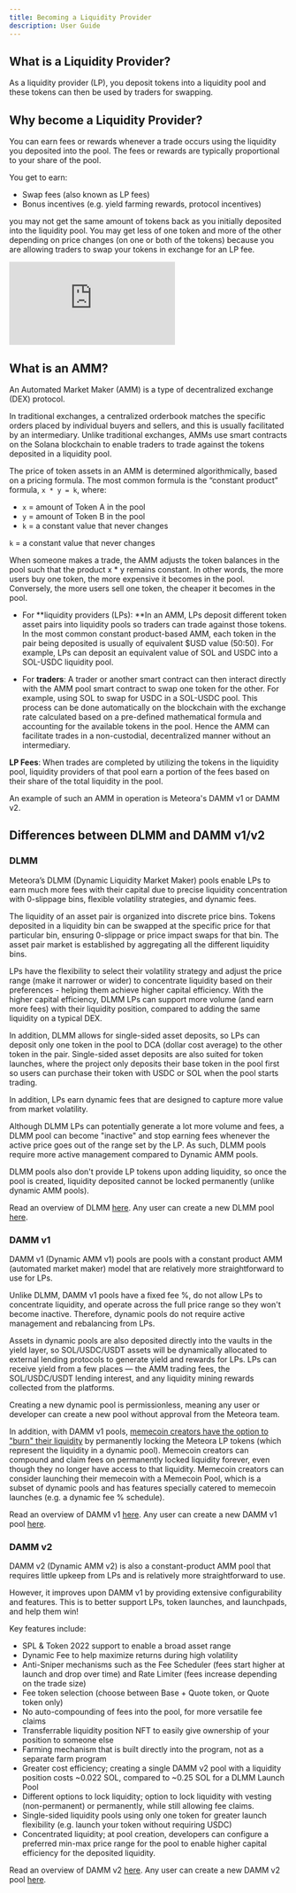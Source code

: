 ```yaml
---
title: Becoming a Liquidity Provider
description: User Guide
---
```


## What is a Liquidity Provider?

As a liquidity provider (LP), you deposit tokens into a liquidity pool and these tokens can then be used by traders for swapping.

## Why become a Liquidity Provider?

You can earn fees or rewards whenever a trade occurs using the liquidity you deposited into the pool. The fees or rewards are typically proportional to your share of the pool.

You get to earn:
- Swap fees (also known as LP fees)
- Bonus incentives (e.g. yield farming rewards, protocol incentives)

<Note>you may not get the same amount of tokens back as you initially deposited into the liquidity pool. You may get less of one token and more of the other depending on price changes (on one or both of the tokens) because you are allowing traders to swap your tokens in exchange for an LP fee.</Note>

<iframe
  className="w-full aspect-video rounded-xl"
  src="https://www.youtube.com/embed/c-7iFTZF9ic?si=ybSNh7MQIeyIBzMC"
  title="What does it mean to provide liquidity?"
  frameBorder="0"
  allow="accelerometer; autoplay; clipboard-write; encrypted-media; gyroscope; picture-in-picture"
  allowFullScreen
></iframe>

## What is an AMM?

An Automated Market Maker (AMM) is a type of decentralized exchange (DEX) protocol.

In traditional exchanges, a centralized orderbook matches the specific orders placed by individual buyers and sellers, and this is usually facilitated by an intermediary. Unlike traditional exchanges, AMMs use smart contracts on the Solana blockchain to enable traders to trade against the tokens deposited in a liquidity pool.

The price of token assets in an AMM is determined algorithmically, based on a pricing formula. The most common formula is the “constant product” formula, `x * y = k`, where:
- `x` = amount of Token A in the pool
- `y` = amount of Token B in the pool
- `k` = a constant value that never changes

`k` = a constant value that never changes

When someone makes a trade, the AMM adjusts the token balances in the pool such that the product x * y remains constant. In other words, the more users buy one token, the more expensive it becomes in the pool. Conversely, the more users sell one token, the cheaper it becomes in the pool.

- For **liquidity providers (LPs): **In an AMM, LPs deposit different token asset pairs into liquidity pools so traders can trade against those tokens. In the most common constant product-based AMM, each token in the pair being deposited is usually of equivalent $USD value (50:50). For example, LPs can deposit an equivalent value of SOL and USDC into a SOL-USDC liquidity pool.

- For **traders**: A trader or another smart contract can then interact directly with the AMM pool smart contract to swap one token for the other. For example, using SOL to swap for USDC in a SOL-USDC pool. This process can be done automatically on the blockchain with the exchange rate calculated based on a pre-defined mathematical formula and accounting for the available tokens in the pool. Hence the AMM can facilitate trades in a non-custodial, decentralized manner without an intermediary.

**LP Fees**: When trades are completed by utilizing the tokens in the liquidity pool, liquidity providers of that pool earn a portion of the fees based on their share of the total liquidity in the pool.

An example of such an AMM in operation is Meteora's DAMM v1 or DAMM v2.

## Differences between DLMM and DAMM v1/v2

### DLMM

Meteora’s DLMM (Dynamic Liquidity Market Maker) pools enable LPs to earn much more fees with their capital due to precise liquidity concentration with 0-slippage bins, flexible volatility strategies, and dynamic fees.

The liquidity of an asset pair is organized into discrete price bins. Tokens deposited in a liquidity bin can be swapped at the specific price for that particular bin, ensuring 0-slippage or price impact swaps for that bin. The asset pair market is established by aggregating all the different liquidity bins.

LPs have the flexibility to select their volatility strategy and adjust the price range (make it narrower or wider) to concentrate liquidity based on their preferences - helping them achieve higher capital efficiency. With the higher capital efficiency, DLMM LPs can support more volume (and earn more fees) with their liquidity position, compared to adding the same liquidity on a typical DEX.

In addition, DLMM allows for single-sided asset deposits, so LPs can deposit only one token in the pool to DCA (dollar cost average) to the other token in the pair. Single-sided asset deposits are also suited for token launches, where the project only deposits their base token in the pool first so users can purchase their token with USDC or SOL when the pool starts trading.

In addition, LPs earn dynamic fees that are designed to capture more value from market volatility.

Although DLMM LPs can potentially generate a lot more volume and fees, a DLMM pool can become "inactive" and stop earning fees whenever the active price goes out of the range set by the LP. As such, DLMM pools require more active management compared to Dynamic AMM pools.

DLMM pools also don't provide LP tokens upon adding liquidity, so once the pool is created, liquidity deposited cannot be locked permanently (unlike dynamic AMM pools).

Read an overview of DLMM [here](https://meteoraag.medium.com/dlmm-new-dynamic-liquidity-protocol-to-boost-lp-fees-on-solana-84867bad0907). Any user can create a new DLMM pool [here](https://app.meteora.ag/dlmm/create). 

### DAMM v1

DAMM v1 (Dynamic AMM v1) pools are pools with a constant product AMM (automated market maker) model that are relatively more straightforward to use for LPs. 

Unlike DLMM, DAMM v1 pools have a fixed fee %, do not allow LPs to concentrate liquidity, and operate across the full price range so they won't become inactive. Therefore, dynamic pools do not require active management and rebalancing from LPs.

Assets in dynamic pools are also deposited directly into the vaults in the yield layer, so SOL/USDC/USDT assets will be dynamically allocated to external lending protocols to generate yield and rewards for LPs. LPs can receive yield from a few places — the AMM trading fees, the SOL/USDC/USDT lending interest, and any liquidity mining rewards collected from the platforms.

Creating a new dynamic pool is permissionless, meaning any user or developer can create a new pool without approval from the Meteora team.

In addition, with DAMM v1 pools, [memecoin creators have the option to "burn" their liquidity](https://x.com/MeteoraAG/status/1786045723953557507) by permanently locking the Meteora LP tokens (which represent the liquidity in a dynamic pool). Memecoin creators can compound and claim fees on permanently locked liquidity forever, even though they no longer have access to that liquidity. Memecoin creators can consider launching their memecoin with a Memecoin Pool, which is a subset of dynamic pools and has features specially catered to memecoin launches (e.g. a dynamic fee % schedule).

Read an overview of DAMM v1 [here](/overview/products/damm-v1/what-is-damm-v1#whats-damm-v1). Any user can create a new DAMM v1 pool [here](https://app.meteora.ag/pools/create). 

### DAMM v2

DAMM v2 (Dynamic AMM v2) is also a constant-product AMM pool that requires little upkeep from LPs and is relatively more straightforward to use. 

However, it improves upon DAMM v1 by providing extensive configurability and features. This is to better support LPs, token launches, and launchpads, and help them win!

Key features include:
- SPL & Token 2022 support to enable a broad asset range
- Dynamic Fee to help maximize returns during high volatility
- Anti-Sniper mechanisms such as the Fee Scheduler (fees start higher at launch and drop over time) and Rate Limiter (fees increase depending on the trade size)
- Fee token selection (choose between Base + Quote token, or Quote token only)
- No auto-compounding of fees into the pool, for more versatile fee claims
- Transferrable liquidity position NFT to easily give ownership of your position to someone else
- Farming mechanism that is built directly into the program, not as a separate farm program
- Greater cost efficiency; creating a single DAMM v2 pool with a liquidity position costs ~0.022 SOL, compared to ~0.25 SOL for a DLMM Launch Pool
- Different options to lock liquidity; option to lock liquidity with vesting (non-permanent) or permanently, while still allowing fee claims.
- Single-sided liquidity pools using only one token for greater launch flexibility (e.g. launch your token without requiring USDC)
- Concentrated liquidity; at pool creation, developers can configure a preferred min-max price range for the pool to enable higher capital efficiency for the deposited liquidity.

Read an overview of DAMM v2 [here](https://meteoraag.medium.com/dynamic-amm-v2-helping-lps-and-launches-win-c56128c883ad). Any user can create a new DAMM v2 pool [here](https://app.meteora.ag/pools/create). 
